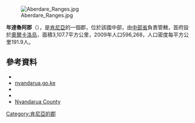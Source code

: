 [[Image:Aberdare_Ranges.jpg|right]]

'''年達魯阿郡'''（{{lang-sw|Kaunti ya Nyandarua}}），是[[肯尼亞|肯尼亞]]的一個郡，位於該國中部，由[[中部省_(肯尼亞)|中部省]]負責管轄，首府設於[[奧爾卡洛烏|奧爾卡洛烏]]，面積3,107.7平方公里，2009年人口596,268，人口密度每平方公里191.9人。

==參考資料==
*{{cite web |url=http://www.scribd.com/doc/36672705/Kenya-Census-2009 |title=Kenya Census 2009 |publisher=Scribd.com |date= |accessdate=2013-12-09 |archive-date=2018-01-31 |archive-url=https://web.archive.org/web/20180131132616/https://www.scribd.com/doc/36672705/Kenya-Census-2009 |dead-url=no }}
*[http://www.nyandarua.go.ke/ nyandarua.go.ke] {{Wayback|url=http://www.nyandarua.go.ke/ |date=20150702012818 }}
*{{cite web |url=http://kenya.usaid.gov/sites/default/files/profiles/Nyandarua%20County%2023%20Jan%202012.pdf |title=Kenya | U.S. Agency for International Development |publisher=Kenya.usaid.gov |date= |accessdate=2013-12-09 |deadurl=yes |archiveurl=https://web.archive.org/web/20130903091937/http://kenya.usaid.gov/sites/default/files/profiles/Nyandarua%20County%2023%20Jan%202012.pdf |archivedate=2013-09-03 }}
*{{cite web |url=http://www.statoids.com/yke.html |title=Kenya Districts |publisher=Statoids.com |date= |accessdate=2013-12-09 |archive-date=2019-12-29 |archive-url=https://web.archive.org/web/20191229194101/http://statoids.com/yke.html |dead-url=no }}
*[https://web.archive.org/web/20110216013436/http://www.nyandaruacounty.co.ke/ Nyandarua County]

{{coord|0|33|S|36|37|E|region:KE-200_type:adm2nd_source:kolossus-dewiki|display=title}}

{{Kenya-geo-stub}}
[[Category:肯尼亞的郡|Category:肯尼亞的郡]]